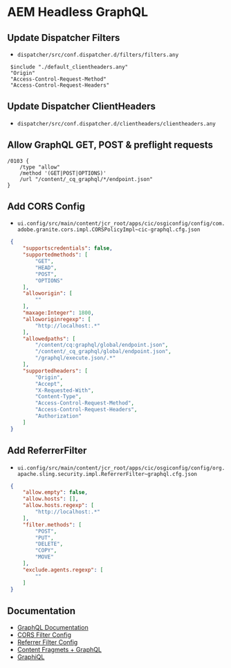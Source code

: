 # AEM Headless GraphQL

## Update Dispatcher Filters
- `dispatcher/src/conf.dispatcher.d/filters/filters.any`

```
 $include "./default_clientheaders.any"
 "Origin"
 "Access-Control-Request-Method"
 "Access-Control-Request-Headers"
```
## Update Dispatcher ClientHeaders
- `dispatcher/src/conf.dispatcher.d/clientheaders/clientheaders.any`

## Allow GraphQL GET, POST & preflight requests

```
/0103 {
    /type "allow"
    /method '(GET|POST|OPTIONS)'
    /url "/content/_cq_graphql/*/endpoint.json"
}
```
## Add CORS Config

- `ui.config/src/main/content/jcr_root/apps/cic/osgiconfig/config/com.adobe.granite.cors.impl.CORSPolicyImpl~cic-graphql.cfg.json`

```json
 {
     "supportscredentials": false,
     "supportedmethods": [
         "GET",
         "HEAD",
         "POST",
         "OPTIONS"
     ],
     "alloworigin": [
         ""
     ],
     "maxage:Integer": 1800,
     "alloworiginregexp": [
         "http://localhost:.*"
     ],
     "allowedpaths": [
         "/content/cq:graphql/global/endpoint.json",
         "/content/_cq_graphql/global/endpoint.json",
         "/graphql/execute.json/.*"
     ],
     "supportedheaders": [
         "Origin",
         "Accept",
         "X-Requested-With",
         "Content-Type",
         "Access-Control-Request-Method",
         "Access-Control-Request-Headers",
         "Authorization"
     ]
 }
```

## Add ReferrerFilter

- `ui.config/src/main/content/jcr_root/apps/cic/osgiconfig/config/org.apache.sling.security.impl.ReferrerFilter~graphql.cfg.json`

```json
 {
     "allow.empty": false,
     "allow.hosts": [],
     "allow.hosts.regexp": [
         "http://localhost:.*"
     ],
     "filter.methods": [
         "POST",
         "PUT",
         "DELETE",
         "COPY",
         "MOVE"
     ],
     "exclude.agents.regexp": [
         ""
     ]
 }
```

## Documentation

- [GraphQL Documentation](https://experienceleague.adobe.com/docs/experience-manager-cloud-service/content/headless/graphql-api/content-fragments.html)
- [CORS Filter Config](https://experienceleague.adobe.com/docs/experience-manager-cloud-service/content/headless/deployment/cross-origin-resource-sharing.html)
- [Referrer Filter Config](https://experienceleague.adobe.com/docs/experience-manager-cloud-service/content/headless/deployment/referrer-filter.html)
- [Content Fragmets + GraphQL](https://experienceleague.adobe.com/docs/experience-manager-cloud-service/content/headless/graphql-api/content-fragments.html)
- [GraphiQL](https://experienceleague.adobe.com/docs/experience-manager-learn/getting-started-with-aem-headless/graphql/multi-step/explore-graphql-api.html)
